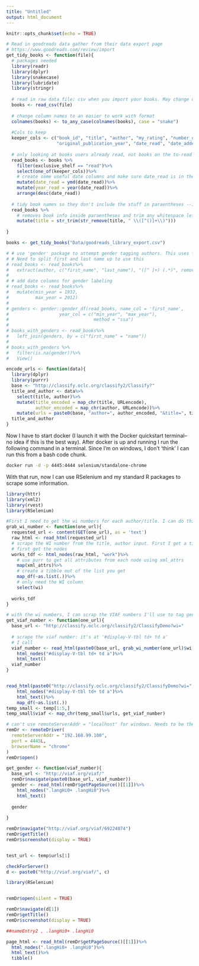 ```yaml
---
title: "Untitled"
output: html_document
---
```


```r
knitr::opts_chunk$set(echo = TRUE)
```

```r
# Read in goodreads data gather from their data export page
# https://www.goodreads.com/review/import
get_tidy_books <- function(file){
  # packages needed
  library(readr)
  library(dplyr)
  library(snakecase)
  library(lubridate)
  library(stringr)
  
  # read in raw data file: csv when you import your books. May change using goodreads API
  books <- read_csv(file)
  
  # change column names to an easier to work with format
  colnames(books) <- to_any_case(colnames(books), case = "snake") 
  
  #Cols to keep
  keeper_cols <- c("book_id", "title", "author", "my_rating", "number_of_pages", 
                   "original_publication_year", "date_read", "date_added", "bookshelves", "exclusive_shelf")
  
  # only looking at books users already read, not books on the to-read or books you want to read shelves.
  read_books <- books %>%
    filter(exclusive_shelf == "read")%>%
    select(one_of(keeper_cols))%>%
    # create some useful date columns and make sure date_read is in the format I want
    mutate(date_read = ymd(date_read))%>%
    mutate(year_read = year(date_read))%>%
    arrange(desc(date_read))
  
  # tidy book names so they don't include the stuff in paraentheses --it messes with the classify pages
  read_books %>%
    # removes book info inside paraentheses and trim any whitespace left over
    mutate(title = str_trim(str_remove(title, " \\([^()]+\\)")))
  
}

books <- get_tidy_books("Data/goodreads_library_export.csv")

# # use 'gender' package to attempt gender tagging authors. This uses first name (and ideally the birth year which I don't have here)
# # Need to split first and last name up to use this
# read_books <- read_books%>%
#   extract(author, c("first_name", "last_name"), "([^ ]+) (.*)", remove = FALSE)
# 
# # add date columns for gender labeling
# read_books <- read_books%>%
#   mutate(min_year = 1932,
#          max_year = 2012)
# 
# genders <- gender::gender_df(read_books, name_col = 'first_name',
#                   year_col = c("min_year", "max_year"),
#                                method = "ssa")
# 
# books_with_genders <- read_books%>%
#   left_join(genders, by = c("first_name" = "name"))
# 
# books_with_genders %>%
#   filter(is.na(gender))%>%
#   View()
```



```r
encode_urls <- function(data){
  library(dplyr)
  library(purrr)
  base <- "http://classify.oclc.org/classify2/Classify?"
  title_and_author <- data%>%
    select(title, author)%>%
    mutate(title_encoded = map_chr(title, URLencode),
           author_encoded = map_chr(author, URLencode))%>%
    mutate(urls = paste0(base, "author=", author_encoded, "&title=", title_encoded))
  title_and_author
}
```



Now I have to start docker (I launch it with the Docker quickstart terminal--no idea if this is the best way). After docker is up and running I run the following command in a terminal. Since I'm on windows, I don't 'think' I can run this from a bash code chunk.

```bash
docker run -d -p 4445:4444 selenium/standalone-chrome
```

With that run, now I can use RSelenium and my standard R packages to scrape some information.

```r
library(httr)
library(xml2)
library(rvest)
library(RSelenium)

#First I need to get the wi numbers for each author/title. I can do this with basic tidyverse scraping functionality
grab_wi_number <- function(one_url){
  requested_url <- content(GET(one_url), as = 'text')
  raw_html <- read_html(requested_url)
  # scrape the WI number from the title, author input. First I get a tibble of the works from the work table of html
  # first get the nodes
  works_tdf <- html_nodes(raw_html, "work")%>%
    # use purr to get all attributes from each node using xml_attrs
    map(xml_attrs)%>%
    # create a tibble out of the list you get
    map_df(~as.list(.))%>%
    # only need the WI column
    select(wi)
  
  works_tdf
}

# with the wi numbers, I can scrap the VIAF numbers I'll use to tag gender
get_viaf_number <- function(one_url){
  base_url <- "http://classify.oclc.org/classify2/ClassifyDemo?wi="
  
  # scrape the viaf number: it's at '#display-V-tbl td+ td a'
  # I call
  viaf_number <- read_html(paste0(base_url, grab_wi_number(one_url)$wi[1]))%>%
    html_nodes("#display-V-tbl td+ td a")%>%
    html_text()
  viaf_number
}


read_html(paste0("http://classify.oclc.org/classify2/ClassifyDemo?wi=", grab_wi_number(test_url)$wi[1]))%>%
    html_nodes("#display-V-tbl td+ td a")%>%
    html_text()%>%
    map_df(~as.list(.))
temp_small <- temp[1:5,]
temp_small$viaf <- map_chr(temp_small$urls, get_viaf_number)

# can't use remoteServerAddr = "localhost" for windows. Needs to be the ip of the VM that is running docker
remDr <- remoteDriver(
  remoteServerAddr = "192.168.99.100",
  port = 4445L,
  browserName = "chrome"
)
remDr$open()

get_gender <- function(viaf_number){
  base_url <- "http://viaf.org/viaf/"
  remDr$navigate(paste0(base_url, viaf_number))
  gender <- read_html(remDr$getPageSource()[[1]])%>%
    html_nodes(".langHi0+ .langHi0")%>%
    html_text()
  
  gender
  
}

remDr$navigate("http://viaf.org/viaf/69224074")
remDr$getTitle()
remDr$screenshot(display = TRUE)


test_url <- temp$urls[1]

checkForServer()
d <- paste0("http://viaf.org/viaf/", c)

```

```r
library(RSelenium)


remDr$open(silent = TRUE)

remDr$navigate(d[1])
remDr$getTitle()
remDr$screenshot(display = TRUE)

##nameEntry2 , .langHi0+ .langHi0

page_html <- read_html(remDr$getPageSource()[[1]])%>%
  html_nodes(".langHi0+ .langHi0")%>%
  html_text()%>%
  tibble()
```

